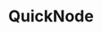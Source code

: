 ---
title: QuickNode
category: APIs
description: Quicknode is a blockchain developer platform that provides a suite of APIs and tools for building and scaling blockchain applications.
---